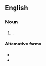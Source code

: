 ==English==

===Noun===
{{head|en|noun form}}

# {{plural of|hajji|lang=en}}.

====Alternative forms====
* {{l|en|haggis}}
* {{l|en|hajis}}